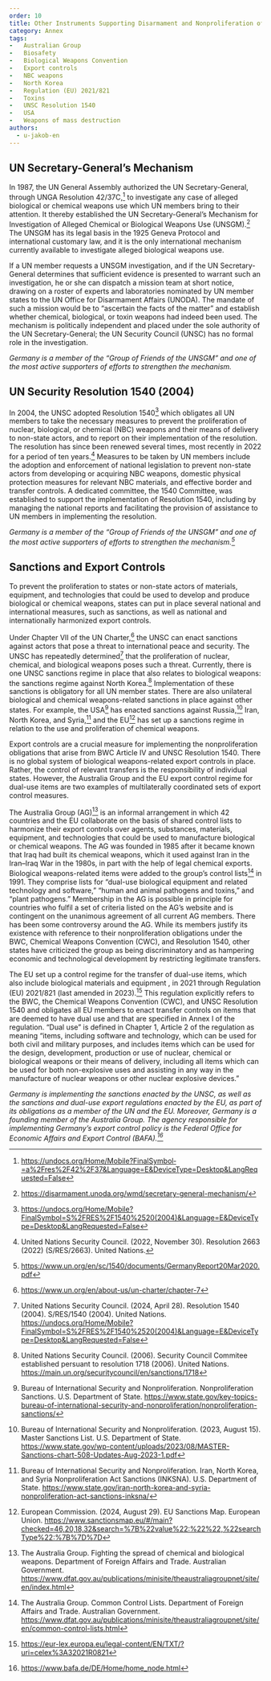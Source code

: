 ```yaml
---
order: 10
title: Other Instruments Supporting Disarmament and Nonproliferation of Biological and Chemical Weapons
category: Annex
tags:
-	Australian Group
-	Biosafety
-	Biological Weapons Convention
-	Export controls
-	NBC weapons
-	North Korea
-	Regulation (EU) 2021/821
-	Toxins
-	UNSC Resolution 1540
-	USA
-	Weapons of mass destruction
authors:
  - u-jakob-en
---
```


## UN Secretary-General’s Mechanism

<Leadin>In 1987, the</Leadin> UN General Assembly authorized the UN Secretary-General, through UNGA Resolution 42/37C,[^1] to investigate any case of alleged biological or chemical weapons use which UN members bring to their attention. It thereby established the UN Secretary-General’s Mechanism for Investigation of Alleged Chemical or Biological Weapons Use (UNSGM).[^2] The UNSGM has its legal basis in the 1925 Geneva Protocol and international customary law, and it is the only international mechanism currently available to investigate alleged biological weapons use.

If a UN member requests a UNSGM investigation, and if the UN Secretary-General determines that sufficient evidence is presented to warrant such an investigation, he or she can dispatch a mission team at short notice, drawing on a roster of experts and laboratories nominated by UN member states to the UN Office for Disarmament Affairs (UNODA). The mandate of such a mission would be to “ascertain the facts of the matter” and establish whether chemical, biological, or toxin weapons had indeed been used. The mechanism is politically independent and placed under the sole authority of the UN Secretary-General; the UN Security Council (UNSC) has no formal role in the investigation.

*Germany is a member of the “Group of Friends of the UNSGM” and one of the most active supporters of efforts to strengthen the mechanism.*

## UN Security Resolution 1540 (2004)

In 2004, the UNSC adopted Resolution 1540[^3] which obligates all UN members to take the necessary measures to prevent the proliferation of nuclear, biological, or chemical (NBC) weapons and their means of delivery to non-state actors, and to report on their implementation of the resolution. The resolution has since been renewed several times, most recently in 2022 for a period of ten years.[^4] Measures to be taken by UN members include the adoption and enforcement of national legislation to prevent non-state actors from developing or acquiring NBC weapons, domestic physical protection measures for relevant NBC materials, and effective border and transfer controls. A dedicated committee, the 1540 Committee, was established to support the implementation of Resolution 1540, including by managing the national reports and facilitating the provision of assistance to UN members in implementing the resolution.

*Germany is a member of the “Group of Friends of the UNSGM” and one of the most active supporters of efforts to strengthen the mechanism.[^5]*

## Sanctions and Export Controls

To prevent the proliferation to states or non-state actors of materials, equipment, and technologies that could be used to develop and produce biological or chemical weapons, states can put in place several national and international measures, such as sanctions, as well as national and internationally harmonized export controls.

Under Chapter VII of the UN Charter,[^6] the UNSC can enact sanctions against actors that pose a threat to international peace and security. The UNSC has repeatedly determined[^7] that the proliferation of nuclear, chemical, and biological weapons poses such a threat. Currently, there is one UNSC sanctions regime in place that also relates to biological weapons: the sanctions regime against North Korea.[^8] Implementation of these sanctions is obligatory for all UN member states. There are also unilateral biological and chemical weapons-related sanctions in place against other states. For example, the USA[^9] has enacted sanctions against Russia,[^10] Iran, North Korea, and Syria,[^11] and the EU[^12] has set up a sanctions regime in relation to the use and proliferation of chemical weapons.

Export controls are a crucial measure for implementing the nonproliferation obligations that arise from BWC Article IV and UNSC Resolution 1540. There is no global system of biological weapons-related export controls in place. Rather, the control of relevant transfers is the responsibility of individual states. However, the Australia Group and the EU export control regime for dual-use items are two examples of multilaterally coordinated sets of export control measures.

The Australia Group (AG)[^13] is an informal arrangement in which 42 countries and the EU collaborate on the basis of shared control lists to harmonize their export controls over agents, substances, materials, equipment, and technologies that could be used to manufacture biological or chemical weapons. The AG was founded in 1985 after it became known that Iraq had built its chemical weapons, which it used against Iran in the Iran–Iraq War in the 1980s, in part with the help of legal chemical exports. Biological weapons-related items were added to the group’s control lists[^14] in 1991. They comprise lists for “dual-use biological equipment and related technology and software,” “human and animal pathogens and toxins,” and “plant pathogens.” Membership in the AG is possible in principle for countries who fulfil a set of criteria listed on the AG’s website and is contingent on the unanimous agreement of all current AG members. There has been some controversy around the AG. While its members justify its existence with reference to their nonproliferation obligations under the BWC, Chemical Weapons Convention (CWC), and Resolution 1540, other states have criticized the group as being discriminatory and as hampering economic and technological development by restricting legitimate transfers.

The EU set up a control regime for the transfer of dual-use items, which also include biological materials and equipment , in 2021 through Regulation (EU) 2021/821 (last amended in 2023).[^15] This regulation explicitly refers to the BWC, the Chemical Weapons Convention (CWC), and UNSC Resolution 1540 and obligates all EU members to enact transfer controls on items that are deemed to have dual use and that are specified in Annex I of the regulation. “Dual use” is defined in Chapter 1, Article 2 of the regulation as meaning “items, including software and technology, which can be used for both civil and military purposes, and includes items which can be used for the design, development, production or use of nuclear, chemical or biological weapons or their means of delivery, including all items which can be used for both non-explosive uses and assisting in any way in the manufacture of nuclear weapons or other nuclear explosive devices.”

*Germany is implementing the sanctions enacted by the UNSC, as well as the sanctions and dual-use export regulations enacted by the EU, as part of its obligations as a member of the UN and the EU. Moreover, Germany is a founding member of the Australia Group. The agency responsible for implementing Germany’s export control policy is the Federal Office for Economic Affairs and Export Control (BAFA).[^16]*

[^1]: https://undocs.org/Home/Mobile?FinalSymbol­=a%2Fres%2F42%2F37&Language=E&DeviceType=Desktop&LangRequested=False
[^2]: https://disarmament.unoda.org/wmd/secretary-general-mechanism/
[^3]: https://undocs.org/Home/Mobile?FinalSymbol=S%2FRES%2F1540%2520(2004)&Language=E&DeviceType=Desktop&LangRequested=False
[^4]: United Nations Security Council. (2022, November 30). Resolution 2663 (2022) (S/RES/2663). United Nations.
[^5]: https://www.un.org/en/sc/1540/documents/GermanyReport20Mar2020.pdf
[^6]: https://www.un.org/en/about-us/un-charter/chapter-7
[^7]: United Nations Security Council. (2024, April 28). Resolution 1540 (2004). S/RES/1540 (2004). United Nations. https://undocs.org/Home/Mobile?FinalSymbol=S%2FRES%2F1540%2520(2004)&Language=E&DeviceType=Desktop&LangRequested=False
[^8]: United Nations Security Council. (2006). Security Council Commitee established persuant to resolution 1718 (2006). United Nations. https://main.un.org/securitycouncil/en/sanctions/1718
[^9]: Bureau of International Security and Nonproliferation. Nonproliferation Sanctions. U.S. Department of State. https://www.state.gov/key-topics-bureau-of-international-security-and-nonproliferation/nonproliferation-sanctions/
[^10]: Bureau of International Security and Nonproliferation. (2023, August 15). Master Sanctions List. U.S. Department of State. https://www.state.gov/wp-content/uploads/2023/08/MASTER-Sanctions-chart-508-Updates-Aug-2023-1.pdf
[^11]: Bureau of International Security and Nonproliferation. Iran, North Korea, and Syria Nonproliferation Act Sanctions (INKSNA). U.S. Department of State. https://www.state.gov/iran-north-korea-and-syria-nonproliferation-act-sanctions-inksna/
[^12]: European Commission. (2024, August 29). EU Sanctions Map. European Union. https://www.sanctionsmap.eu/#/main?checked=46,20,18,32&search=%7B%22value%22:%22%22,%22searchType­%22:%7B%7D%7D
[^13]: The Australia Group. Fighting the spread of chemical and biological weapons. Department of Foreign Affairs and Trade. Australian Government. https://www.dfat.gov.au/publications/minisite/theaustraliagroupnet/site/en/index.html
[^14]: The Australia Group. Common Control Lists. Department of Foreign Affairs and Trade. Australian Government. https://www.dfat.gov.au/publications/minisite/theaustraliagroupnet/site/en/common-control-lists.html
[^15]: https://eur-lex.europa.eu/legal-content/EN/TXT/?uri=celex%3A32021R0821
[^16]: https://www.bafa.de/DE/Home/home_node.html
